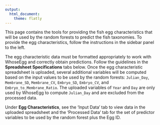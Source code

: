 ```yaml
---
output:
  html_document:
    theme: flatly
---
```


This page contains the tools for providing the fish egg characteristics that will be used by the random forests to predict the fish taxonomies. To provide the egg characteristics, follow the instructions in the sidebar panel to the left.

The egg characteristic data must be formatted appropriately to work with WhoseEgg and correctly obtain predictions. Follow the guidelines in the **Spreadsheet Specifications** tabs below. Once the egg characteristic spreadsheet is uploaded, several additional variables will be computed based on the input values to be used by the random forests: `Julian_Day`, `Membrane_SD`, `Membrane_CV`, `Embryo_SD`, `Embryo_CV`, and `Embryo_to_Membrane_Ratio`. The uploaded variables of `Year` and `Day` are only used by WhoseEgg to compute `Julian_Day` and are excluded from the processed data.

Under **Egg Characteristics**, see the 'Input Data' tab to view data in the uploaded spreadsheet and the 'Processed Data' tab for the set of predictor variables to be used by the random forest plus the Egg ID.
